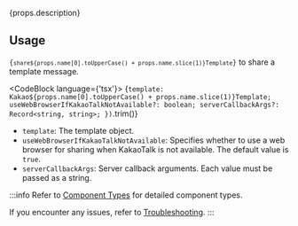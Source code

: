 
{props.description}

## Usage

<Code>{`share${props.name[0].toUpperCase() + props.name.slice(1)}Template`}</Code> to share a template message.

<CodeBlock language={'tsx'}>
{`
  template: Kakao${props.name[0].toUpperCase() + props.name.slice(1)}Template;
  useWebBrowserIfKakaoTalkNotAvailable?: boolean;
  serverCallbackArgs?: Record<string, string>;
})
`.trim()}
</CodeBlock>

-    `template`: The template object.
-    `useWebBrowserIfKakaoTalkNotAvailable`: Specifies whether to use a web browser for sharing when KakaoTalk is not available. The default value is `true`.
-    `serverCallbackArgs`: Server callback arguments. Each value must be passed as a string.

:::info
Refer to [Component Types](/docs/share/component-types) for detailed component types.

If you encounter any issues, refer to [Troubleshooting](/docs/share/troubleshooting).
:::
